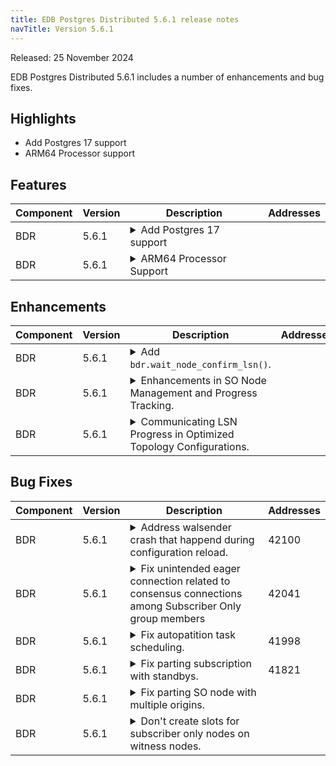 ```yaml
---
title: EDB Postgres Distributed 5.6.1 release notes
navTitle: Version 5.6.1
---
```


Released: 25 November 2024

EDB Postgres Distributed 5.6.1 includes a number of enhancements and bug fixes.

## Highlights

- Add Postgres 17 support
- ARM64 Processor support

## Features

<table class="table w-100"><thead><tr><th>Component</th><th>Version</th><th>Description</th><th width="10%">Addresses</th></tr></thead><tbody>
<tr><td>BDR</td><td>5.6.1</td><td><details><summary>Add Postgres 17 support</summary><hr/><p>Support for Postgres 17 has been added for all flavors (PG, PGE, and EPAS) starting with 17.2.</p>
</details></td><td></td></tr>
<tr><td>BDR</td><td>5.6.1</td><td><details><summary>ARM64 Processor Support</summary><hr/><p>Support ARM architecture for EDB Postgres Distributed on Debian 12 and RHEL 9.</p>
</details></td><td></td></tr>
</tbody></table>


## Enhancements

<table class="table w-100"><thead><tr><th>Component</th><th>Version</th><th>Description</th><th width="10%">Addresses</th></tr></thead><tbody>
<tr><td>BDR</td><td>5.6.1</td><td><details><summary>Add <code>bdr.wait_node_confirm_lsn()</code>.</summary><hr/><p>The function <code>bdr.wait_node_confirm_lsn()</code> has been introduced to wait until a specific node
reaches a designated Log Sequence Number (LSN). It first checks the <code>confirmed_flush_lsn</code> of
the replication slot for the specified node. If that information is not available, the function
connects to the node and queries <code>pg_replication_origin_progress()</code>, using the invoking node as
the origin.
If the <code>nodename</code> parameter is NULL, the function will wait for all nodes to reach the specified
LSN. If the <code>target</code> LSN is NULL, it will wait for the current <code>wal_flush_lsn</code>.</p>
</details></td><td></td></tr>
<tr><td>BDR</td><td>5.6.1</td><td><details><summary>Enhancements in SO Node Management and Progress Tracking.</summary><hr/><p>An update addresses the movement of group slots in SO nodes, ensuring they don't appear as peers in
progress updates. Improvements include enhanced watermark management for SO leaders in the Himesh
configuration, where write leaders now include watermarks in their updates. Watermarks are broadcasted
to simplify progress tracking on idle clusters. The peer progress mapping for SO nodes has been corrected,
and the tap test for group slot movement has been revised.
Additionally, the <code>bdr_get_all_origins</code> function now considers SO node origins.</p>
</details></td><td></td></tr>
<tr><td>BDR</td><td>5.6.1</td><td><details><summary>Communicating LSN Progress in Optimized Topology Configurations.</summary><hr/><p>While there are no connections from non-leader data nodes to subscriber-only nodes in an optimized
topology configuration, the LSN progress of all data nodes is periodically communicated to these
subscriber-only nodes through logical replication.</p>
</details></td><td></td></tr>
</tbody></table>


## Bug Fixes

<table class="table w-100"><thead><tr><th>Component</th><th>Version</th><th>Description</th><th width="10%">Addresses</th></tr></thead><tbody>
<tr><td>BDR</td><td>5.6.1</td><td><details><summary>Address walsender crash that happend during configuration reload.</summary><hr/><p>Ensure that pglogical GUCs are overridden only when operating within the pglogical worker.
If this is not the case, MyPGLogicalWorker will be NULL, resulting in a segmentation fault
when the walsender attempts a configuration reload from the
pgl_wait_for_standby_confirmation() function.</p>
</details></td><td>42100</td></tr>
<tr><td>BDR</td><td>5.6.1</td><td><details><summary>Fix unintended eager connection related to consensus connections among Subscriber Only group members</summary><hr/><p>The msgbroker module used to establish consensus connections lazily, meaning that connections
were created only when the first message was sent to a specific destination. This method
negatively affected the latency of Raft leader elections. The behavior was modified to create
connections to consensus peers eagerly. However, this change resulted in an unintended
consequence: a fully meshed consensus network among subscriber-only nodes, which may conflict
with customer network designs. This patch keeps the eager connection setup but limits it to
voting nodes only, reverting to a lazy connection setup for non-voting nodes.</p>
</details></td><td>42041</td></tr>
<tr><td>BDR</td><td>5.6.1</td><td><details><summary>Fix autopatition task scheduling.</summary><hr/><p>To improve reliability, shuffle the scheduling of autopartition tasks. This way, tasks
that are prone to failure won't consistently impact the success of other tasks.</p>
</details></td><td>41998</td></tr>
<tr><td>BDR</td><td>5.6.1</td><td><details><summary>Fix parting subscription with standbys.</summary><hr/><p>The parting subscription used to hang, failing to wait for standbys when the
bdr.standby_slot_names parameter was defined.</p>
</details></td><td>41821</td></tr>
<tr><td>BDR</td><td>5.6.1</td><td><details><summary>Fix parting SO node with multiple origins.</summary><hr/><p>All relevant origins must be removed when parting SO node
With himesh, parting an SO node should result in removing all origins it
has, not just the one related to its SO group leader.
When parting a data node, even though there is no subscription to it
from SO node, the origin should be removed
DO not make SO node target of a part catchup subscription when himesh
enabled</p>
</details></td><td></td></tr>
<tr><td>BDR</td><td>5.6.1</td><td><details><summary>Don't create slots for subscriber only nodes on witness nodes.</summary><hr/><p>Subscriber only nodes should not have slots on witness nodes.</p>
</details></td><td></td></tr>
</tbody></table>


